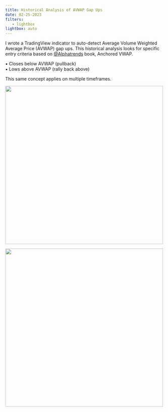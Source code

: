 ```yaml
---
title: Historical Analysis of AVWAP Gap Ups
date: 02-25-2023
filters:
   - lightbox
lightbox: auto
---
```


I wrote a TradingView indicator to auto-detect Average Volume Weighted Average Price (AVWAP) gap ups. This historical analysis looks for specific entry criteria based on [@Alphatrends](https://twitter.com/alphatrends) book, Anchored VWAP.

▪ Closes below AVWAP (pullback)  
▪ Lows above AVWAP (rally back above)  

This same concept applies on multiple timeframes.

![](chart1.jpg){height="500"}

![](chart2.jpg){height="500"}
